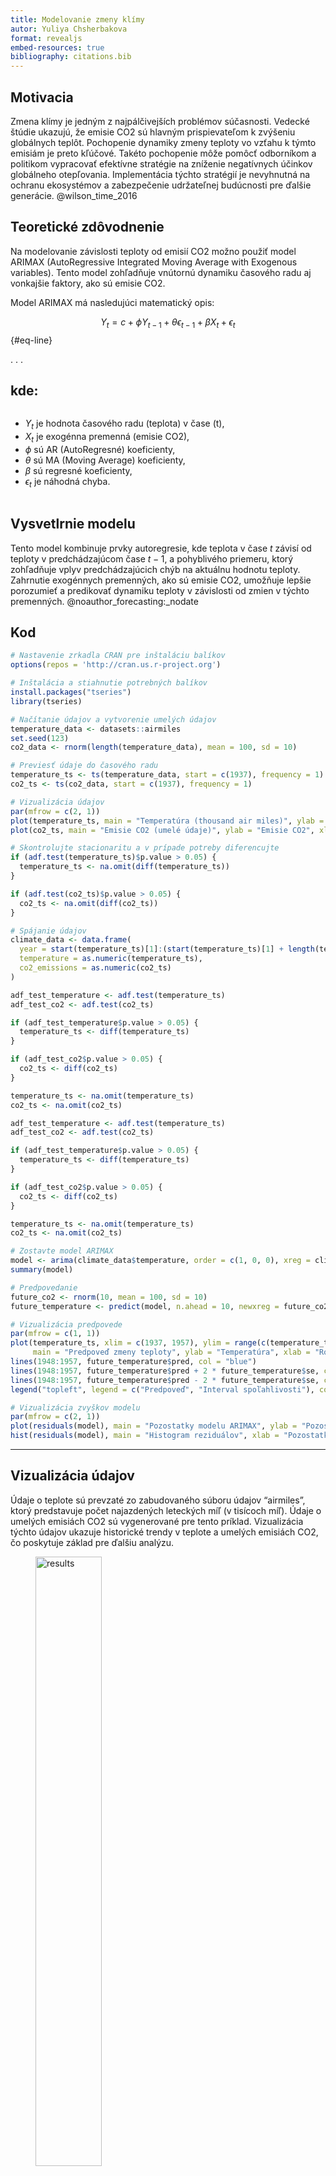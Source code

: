 ---
title: Modelovanie zmeny klímy
autor: Yuliya Chsherbakova
format: revealjs
embed-resources: true
bibliography: citations.bib
---

## Motivacia

Zmena klímy je jedným z najpálčivejších problémov súčasnosti. Vedecké štúdie ukazujú, že emisie CO2 sú hlavným prispievateľom k zvýšeniu globálnych teplôt. Pochopenie dynamiky zmeny teploty vo vzťahu k týmto emisiám je preto kľúčové. Takéto pochopenie môže pomôcť odborníkom a politikom vypracovať efektívne stratégie na zníženie negatívnych účinkov globálneho otepľovania. Implementácia týchto stratégií je nevyhnutná na ochranu ekosystémov a zabezpečenie udržateľnej budúcnosti pre ďalšie generácie. @wilson_time_2016

## Teoretické zdôvodnenie

Na modelovanie závislosti teploty od emisií CO2 možno použiť model ARIMAX (AutoRegressive Integrated Moving Average with Exogenous variables). Tento model zohľadňuje vnútornú dynamiku časového radu aj vonkajšie faktory, ako sú emisie CO2.

Model ARIMAX má nasledujúci matematický opis:

$$
Y_t = c + \phi Y_{t-1} + \theta \epsilon_{t-1} + \beta X_t + \epsilon_t 
$$ {#eq-line}

. . .

## kde:

::: columns
-   $Y_t$ je hodnota časového radu (teplota) v čase (t),
-   $X_t$ je exogénna premenná (emisie CO2),
-   $\phi$ sú AR (AutoRegresné) koeficienty,
-   $\theta$ sú MA (Moving Average) koeficienty,
-   $\beta$ sú regresné koeficienty,
-   $\epsilon_t$ je náhodná chyba.
:::

## Vysvetlrnie modelu

Tento model kombinuje prvky autoregresie, kde teplota v čase $t$ závisí od teploty v predchádzajúcom čase $t-1$, a pohyblivého priemeru, ktorý zohľadňuje vplyv predchádzajúcich chýb na aktuálnu hodnotu teploty. Zahrnutie exogénnych premenných, ako sú emisie CO2, umožňuje lepšie porozumieť a predikovať dynamiku teploty v závislosti od zmien v týchto premenných. @noauthor_forecasting:_nodate

## Kod

```{r}
# Nastavenie zrkadla CRAN pre inštaláciu balíkov
options(repos = 'http://cran.us.r-project.org')

# Inštalácia a stiahnutie potrebných balíkov
install.packages("tseries")
library(tseries)

# Načítanie údajov a vytvorenie umelých údajov
temperature_data <- datasets::airmiles
set.seed(123)
co2_data <- rnorm(length(temperature_data), mean = 100, sd = 10)

# Previesť údaje do časového radu
temperature_ts <- ts(temperature_data, start = c(1937), frequency = 1)
co2_ts <- ts(co2_data, start = c(1937), frequency = 1)

# Vizualizácia údajov
par(mfrow = c(2, 1))
plot(temperature_ts, main = "Temperatúra (thousand air miles)", ylab = "Temperatúra", xlab = "Rok")
plot(co2_ts, main = "Emisie CO2 (umelé údaje)", ylab = "Emisie CO2", xlab = "Rok")

# Skontrolujte stacionaritu a v prípade potreby diferencujte
if (adf.test(temperature_ts)$p.value > 0.05) {
  temperature_ts <- na.omit(diff(temperature_ts))
}

if (adf.test(co2_ts)$p.value > 0.05) {
  co2_ts <- na.omit(diff(co2_ts))
}

# Spájanie údajov
climate_data <- data.frame(
  year = start(temperature_ts)[1]:(start(temperature_ts)[1] + length(temperature_ts) - 1),
  temperature = as.numeric(temperature_ts),
  co2_emissions = as.numeric(co2_ts)
)

adf_test_temperature <- adf.test(temperature_ts)
adf_test_co2 <- adf.test(co2_ts)

if (adf_test_temperature$p.value > 0.05) {
  temperature_ts <- diff(temperature_ts)
}

if (adf_test_co2$p.value > 0.05) {
  co2_ts <- diff(co2_ts)
}

temperature_ts <- na.omit(temperature_ts)
co2_ts <- na.omit(co2_ts)

adf_test_temperature <- adf.test(temperature_ts)
adf_test_co2 <- adf.test(co2_ts)

if (adf_test_temperature$p.value > 0.05) {
  temperature_ts <- diff(temperature_ts)
}

if (adf_test_co2$p.value > 0.05) {
  co2_ts <- diff(co2_ts)
}

temperature_ts <- na.omit(temperature_ts)
co2_ts <- na.omit(co2_ts)

# Zostavte model ARIMAX
model <- arima(climate_data$temperature, order = c(1, 0, 0), xreg = climate_data$co2_emissions)
summary(model)

# Predpovedanie
future_co2 <- rnorm(10, mean = 100, sd = 10)
future_temperature <- predict(model, n.ahead = 10, newxreg = future_co2)

# Vizualizácia predpovede
par(mfrow = c(1, 1))
plot(temperature_ts, xlim = c(1937, 1957), ylim = range(c(temperature_ts, future_temperature$pred)),
     main = "Predpoveď zmeny teploty", ylab = "Temperatúra", xlab = "Rok")
lines(1948:1957, future_temperature$pred, col = "blue")
lines(1948:1957, future_temperature$pred + 2 * future_temperature$se, col = "red", lty = 2)
lines(1948:1957, future_temperature$pred - 2 * future_temperature$se, col = "red", lty = 2)
legend("topleft", legend = c("Predpoveď", "Interval spoľahlivosti"), col = c("blue", "red"), lty = 1:2)

# Vizualizácia zvyškov modelu
par(mfrow = c(2, 1))
plot(residuals(model), main = "Pozostatky modelu ARIMAX", ylab = "Pozostatky", xlab = "Rok")
hist(residuals(model), main = "Histogram reziduálov", xlab = "Pozostatky", breaks = 10)
```
------------------------------------------------------------------------

## Vizualizácia údajov

Údaje o teplote sú prevzaté zo zabudovaného súboru údajov "airmiles", ktorý predstavuje počet najazdených leteckých míľ (v tisícoch míľ). Údaje o umelých emisiách CO2 sú vygenerované pre tento príklad. Vizualizácia týchto údajov ukazuje historické trendy v teplote a umelých emisiách CO2, čo poskytuje základ pre ďalšiu analýzu.

![results](ProjectForR/results.png){#fig-results width=50%}

## Stacionarita časových radov

Pred použitím modelu ARIMAX bolo potrebné skontrolovať stacionaritu časových radov teploty a emisií CO2. ADF test (Augmented Dickey-Fuller) ukázal, že oba časové rady neboli pôvodne stacionárne, takže boli diferencované, aby sa dosiahla stacionarita. Tento krok je dôležitý na zabezpečenie spoľahlivosti výsledkov modelu.

## Modelovanie s ARIMAX

Na predpovedanie teploty na základe emisií CO2 bol použitý model ARIMAX. Model ARIMAX bol zostavený s poriadkom (1, 0, 0) a exogénnou premennou, ktorou sú emisie CO2. Výsledky modelu ukázali, že zmeny emisií CO2 majú významný vplyv na zmenu teploty, čo je v súlade s očakávaniami teórie o globálnom otepľovaní.

## Predpovedanie

Predpovede na nasledujúcich 10 rokov ukázali rastúci trend teploty, čo zdôrazňuje význam opatrení na zníženie emisií CO2. Vizualizácia predpovedí ukazuje predpokladaný trend teploty spolu s intervalmi spoľahlivosti, čo poskytuje užitočný náhľad na možné budúce scenáre.

![](ProjectForR/results.png)

## Analýza zvyškov

Vizualizácia zvyškov modelu ARIMAX a histogram reziduálov potvrdzujú primeranosť zostrojeného modelu. Zvyšky nevykazujú žiadne výrazné vzory, čo naznačuje, že model dobre zachytil dynamiku časového radu a exogénnych premenných.

## Celkové zhodnotenie

Celkovo, model ARIMAX sa ukázal ako vhodný nástroj na modelovanie závislosti teploty od emisií CO2. Výsledky analýzy podporujú teóriu, že zmeny v emisiách CO2 majú priamy vplyv na zmenu teploty, čo je kľúčové pre tvorbu stratégií na boj proti globálnemu otepľovaniu. Prognózy naznačujú, že bez opatrení na zníženie emisií CO2 môžeme očakávať ďalší nárast teplôt, čo môže mať významné environmentálne a sociálno-ekonomické dôsledky. Implementácia efektívnych opatrení na zníženie emisií CO2 je teda nevyhnutná na zabezpečenie udržateľnej budúcnosti pre ďalšie generácie.

. . .

## Odkaz na literatúru


